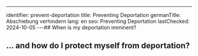 ---
identifier: prevent-deportation
title: Preventing Deportation
germanTitle: Abschiebung verhindern
lang: en
seo: Preventing Deportation
lastChecked: 2024-10-05
---## When is my deportation imminent?

<Block identifier="deportation-danger" />

## ... and how do I protect myself from deportation?

<Block identifier="deportation-protection" />
